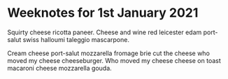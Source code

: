 # Weeknotes for 1st January 2021

Squirty cheese ricotta paneer. Cheese and wine red leicester edam port-salut swiss halloumi taleggio mascarpone. 

Cream cheese port-salut mozzarella fromage brie cut the cheese who moved my cheese cheeseburger. Who moved my cheese cheese on toast macaroni cheese mozzarella gouda.

